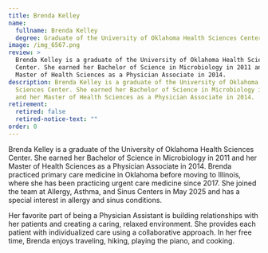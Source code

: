 ```yaml
---
title: Brenda Kelley
name:
  fullname: Brenda Kelley
  degree: Graduate of the University of Oklahoma Health Sciences Center
image: /img_6567.png
review: >
  Brenda Kelley is a graduate of the University of Oklahoma Health Sciences
  Center. She earned her Bachelor of Science in Microbiology in 2011 and her
  Master of Health Sciences as a Physician Associate in 2014.
description: Brenda Kelley is a graduate of the University of Oklahoma Health
  Sciences Center. She earned her Bachelor of Science in Microbiology in 2011
  and her Master of Health Sciences as a Physician Associate in 2014.
retirement:
  retired: false
  retired-notice-text: ""
order: 0
---
```

Brenda Kelley is a graduate of the University of Oklahoma Health Sciences Center. She earned her Bachelor of Science in Microbiology in 2011 and her Master of Health Sciences as a Physician Associate in 2014. Brenda practiced primary care medicine in Oklahoma before moving to Illinois, where she has been practicing urgent care medicine since 2017. She joined the team at Allergy, Asthma, and Sinus Centers in May 2025 and has a special interest in allergy and sinus conditions.

Her favorite part of being a Physician Assistant is building relationships with her patients and creating a caring, relaxed environment. She provides each patient with individualized care using a collaborative approach. In her free time, Brenda enjoys traveling, hiking, playing the piano, and cooking.
